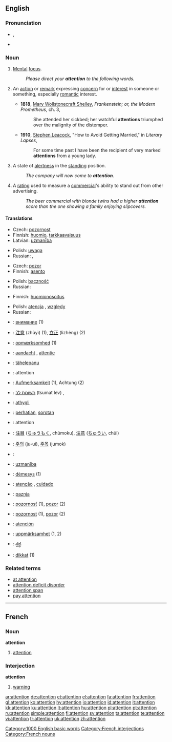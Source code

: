 {{wikipedia}}
==English==

{{rank|single|foot|beauty|618|attention|standing|books|knows}}

===Pronunciation===
*{{IPA|/əˈtɛn.ʃən/}}, {{SAMPA|/@"tEn.S@n/}}
*{{audio|en-us-attention.ogg|Audio (US)}}

===Noun===
{{en-noun}}

# {{uncountable}} [[Mental]] [[focus]].
#: ''Please direct your '''attention''' to the following words.''
# {{context|countable|often plural}} An [[action]] or [[remark]] expressing [[concern]] for or [[interest]] in someone or something, especially [[romantic]] interest. 
#*'''1818''', [[w:Mary Wollstonecraft Shelley|Mary Wollstonecraft Shelley]], ''Frankenstein; or, the Modern Prometheus'', ch. 3,
#*:She attended her sickbed; her watchful '''attentions''' triumphed over the malignity of the distemper.
#*'''1910''', [[w:Stephen Leacock|Stephen Leacock]], "How to Avoid Getting Married," in ''Literary Lapses'',
#*:For some time past I have been the recipient of very marked '''attentions''' from a young lady.
# {{context|uncountable|military}} A state of [[alertness]] in the [[standing]] position.
#: ''The company will now come to '''attention'''.''
# {{rfd-redundant}} {{context|uncountable|advertising}} A [[rating]] used to measure a [[commercial]]'s ability to stand out from other advertising.
#: ''The beer commercial with blonde twins had a higher '''attention''' score than the one showing a family enjoying slipcovers.''

====Translations====
{{trans-top|mental focus}}
*Czech: [[pozornost]] {{f}}
*Finnish: [[huomio]], [[tarkkaavaisuus]]
*Latvian: [[uzmanība]] {{f}}
{{trans-mid}}
*Polish: [[uwaga]] {{f}}
*Russian: {{t|ru|внимание|n|sc=Cyrl|tr=vnimánije}}, {{t|ru|внимательность|f|cs=Cyrl|tr=vnimát'el'nost'}}
{{trans-bottom}}

{{trans-top|state of alertness in the standing position}}
*Czech: [[pozor]] {{m}}
*Finnish: [[asento]]
{{trans-mid}}
*Polish: [[baczność]] {{f}}
*Russian: {{t|ru|внимание|n|sc=Cyrl|tr=vnimánije}}
{{trans-bottom}}

{{trans-top|romantic interest}}
*Finnish: [[huomionosoitus]]
{{trans-mid}}
*Polish: [[atencja]] {{f}}, [[względy]]  
*Russian: {{t|ru|внимание|n|sc=Cyrl|tr=vnimánije}}
{{trans-bottom}}

{{checktrans-top}}
<!--added {{ttbc|}}s here.-->
*{{ttbc|Bulgarian}}: [[внимание]] {{n}} (1)
*{{ttbc|Chinese}}: [[注意]] (zhùyì) (1), [[立正]] (lìzhèng) (2)
*{{ttbc|Danish}}: [[opmærksomhed]] {{c}} (1)
*{{ttbc|Dutch}}: [[aandacht]] {{f}}, [[attentie]] {{f}}
*{{ttbc|Estonian}}: [[tähelepanu]]
*{{ttbc|French}}: attention {{f}}
*{{ttbc|German}}: [[Aufmerksamkeit]] {{f}} (1), Achtung  {{f}} (2)
*{{ttbc|Hebrew}}: [[תשומת לב]] (tsumat lev) {{f}}, {{he-translation|קשב|keshev}} {{m}}
*{{ttbc|Icelandic}}: [[athygli]] {{f}}
*{{ttbc|Indonesian}}: [[hati|perhatian]], [[sorot|sorotan]]
*{{ttbc|Interlingua}}: attention
{{trans-mid}}
*{{ttbc|Japanese}}: [[注目]] ([[ちゅうもく]], chūmoku), [[注意]] ([[ちゅうい]], chūi)
*{{ttbc|Korean}}: [[주의]] (ju-ui), [[주목]] (jumok)
*{{ttbc|Kurdish}}: {{KUchar|[[ئاگاداری]]}}
*{{ttbc|Latvian}}: [[uzmanība]] {{f}}
*{{ttbc|Lithuanian}}: [[dėmesys]] {{m}} (1)
*{{ttbc|Portuguese}}: [[atenção]] {{f}}, [[cuidado]] {{m}}
*{{ttbc|Serbian}}: [[paznja]] {{f}}
*{{ttbc|Slovak}}: [[pozornosť]] {{f}} (1), [[pozor]] {{m}} (2)
*{{ttbc|Slovene}}: [[pozornost]] {{f}} (1), [[pozor]] {{m}} (2)
*{{ttbc|Spanish}}: [[atención]] {{f}}
*{{ttbc|Swedish}}: [[uppmärksamhet]] {{c}} (1, 2)
*{{ttbc|Telugu}}: [[శ్రద్ధ]]
*{{ttbc|Turkish}}: [[dikkat]] {{n}} (1)
{{trans-bottom}}

===Related terms===
*[[at attention]]
*[[attention deficit disorder]]
*[[attention span]]
*[[pay attention]]

[[Category:1000 English basic words]]

----

==French==

===Noun===
'''attention'''

# [[attention]]

===Interjection===
'''attention'''

# [[warning]]

[[Category:French interjections]]
[[Category:French nouns]]

[[ar:attention]]
[[de:attention]]
[[et:attention]]
[[el:attention]]
[[fa:attention]]
[[fr:attention]]
[[gl:attention]]
[[ko:attention]]
[[hy:attention]]
[[io:attention]]
[[id:attention]]
[[it:attention]]
[[kk:attention]]
[[ku:attention]]
[[lt:attention]]
[[hu:attention]]
[[pl:attention]]
[[pt:attention]]
[[ru:attention]]
[[simple:attention]]
[[fi:attention]]
[[sv:attention]]
[[ta:attention]]
[[te:attention]]
[[vi:attention]]
[[tr:attention]]
[[uk:attention]]
[[zh:attention]]